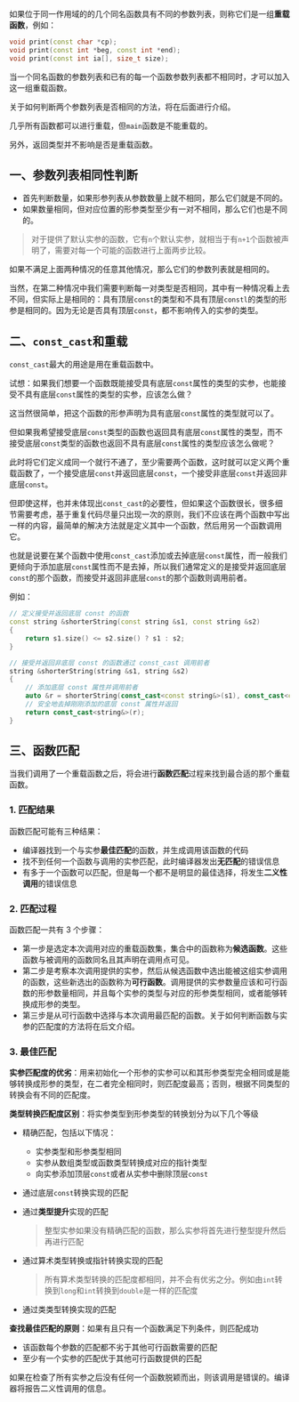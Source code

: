 如果位于同一作用域的的几个同名函数具有不同的参数列表，则称它们是一组**重载函数**，例如：

```cpp
void print(const char *cp);
void print(const int *beg, const int *end);
void print(const int ia[], size_t size);
```

当一个同名函数的参数列表和已有的每一个函数参数列表都不相同时，才可以加入这一组重载函数。

关于如何判断两个参数列表是否相同的方法，将在后面进行介绍。

几乎所有函数都可以进行重载，但`main`函数是不能重载的。

另外，返回类型并不影响是否是重载函数。

## 一、参数列表相同性判断

- 首先判断数量，如果形参列表从参数数量上就不相同，那么它们就是不同的。
- 如果数量相同，但对应位置的形参类型至少有一对不相同，那么它们也是不同的。

> 对于提供了默认实参的函数，它有`n`个默认实参，就相当于有`n+1`个函数被声明了，需要对每一个可能的函数进行上面两步比较。

如果不满足上面两种情况的任意其他情况，那么它们的参数列表就是相同的。

当然，在第二种情况中我们需要判断每一对类型是否相同，其中有一种情况看上去不同，但实际上是相同的：具有顶层`const`的类型和不具有顶层`constl`的类型的形参是相同的。因为无论是否具有顶层`const`，都不影响传入的实参的类型。



## 二、`const_cast`和重载

`const_cast`最大的用途是用在重载函数中。

试想：如果我们想要一个函数既能接受具有底层`const`属性的类型的实参，也能接受不具有底层`const`属性的类型的实参，应该怎么做？

这当然很简单，把这个函数的形参声明为具有底层`const`属性的类型就可以了。

但如果我希望接受底层`const`类型的函数也返回具有底层`const`属性的类型，而不接受底层`const`类型的函数也返回不具有底层`const`属性的类型应该怎么做呢？

此时将它们定义成同一个就行不通了，至少需要两个函数，这时就可以定义两个重载函数了，一个接受底层`const`并返回底层`const`，一个接受非底层`const`并返回非底层`const`。

但即使这样，也并未体现出`const_cast`的必要性，但如果这个函数很长，很多细节需要考虑，基于重复代码尽量只出现一次的原则，我们不应该在两个函数中写出一样的内容，最简单的解决方法就是定义其中一个函数，然后用另一个函数调用它。

也就是说要在某个函数中使用`const_cast`添加或去掉底层`const`属性，而一般我们更倾向于添加底层`const`属性而不是去掉，所以我们通常定义的是接受并返回底层`const`的那个函数，而接受并返回非底层`const`的那个函数则调用前者。

例如：

```cpp
// 定义接受并返回底层 const 的函数
const string &shorterString(const string &s1, const string &s2)
{
    return s1.size() <= s2.size() ? s1 : s2;
}

// 接受并返回非底层 const 的函数通过 const_cast 调用前者
string &shorterString(string &s1, string &s2)
{
    // 添加底层 const 属性并调用前者
    auto &r = shorterString(const_cast<const string&>(s1), const_cast<const string&>(s2));
    // 安全地去掉刚刚添加的底层 const 属性并返回
    return const_cast<string&>(r);
}
```



## 三、函数匹配

当我们调用了一个重载函数之后，将会进行**函数匹配**过程来找到最合适的那个重载函数。

### 1. 匹配结果

函数匹配可能有三种结果：

- 编译器找到一个与实参**最佳匹配**的函数，并生成调用该函数的代码
- 找不到任何一个函数与调用的实参匹配，此时编译器发出**无匹配**的错误信息
- 有多于一个函数可以匹配，但是每一个都不是明显的最佳选择，将发生**二义性调用**的错误信息



### 2. 匹配过程

函数匹配一共有 3 个步骤：

- 第一步是选定本次调用对应的重载函数集，集合中的函数称为**候选函数**。这些函数与被调用的函数同名且其声明在调用点可见。
- 第二步是考察本次调用提供的实参，然后从候选函数中选出能被这组实参调用的函数，这些新选出的函数称为**可行函数**。调用提供的实参数量应该和可行函数的形参数量相同，并且每个实参的类型与对应的形参类型相同，或者能够转换成形参的类型。
- 第三步是从可行函数中选择与本次调用最匹配的函数。关于如何判断函数与实参的匹配度的方法将在后文介绍。



### 3. 最佳匹配

**实参匹配度的优劣**：用来初始化一个形参的实参可以和其形参类型完全相同或是能够转换成形参的类型，在二者完全相同时，则匹配度最高；否则，根据不同类型的转换会有不同的匹配度。

**类型转换匹配度区别**：将实参类型到形参类型的转换划分为以下几个等级

- 精确匹配，包括以下情况：

  - 实参类型和形参类型相同
  - 实参从数组类型或函数类型转换成对应的指针类型
  - 向实参添加顶层`const`或者从实参中删除顶层`const`

- 通过底层`const`转换实现的匹配

- 通过**类型提升**实现的匹配

  > 整型实参如果没有精确匹配的函数，那么实参将首先进行整型提升然后再进行匹配

- 通过算术类型转换或指针转换实现的匹配

  > 所有算术类型转换的匹配度都相同，并不会有优劣之分。例如由`int`转换到`long`和`int`转换到`double`是一样的匹配度

- 通过类类型转换实现的匹配

**查找最佳匹配的原则**：如果有且只有一个函数满足下列条件，则匹配成功

- 该函数每个参数的匹配都不劣于其他可行函数需要的匹配
- 至少有一个实参的匹配优于其他可行函数提供的匹配

如果在检查了所有实参之后没有任何一个函数脱颖而出，则该调用是错误的。编译器将报告二义性调用的信息。
